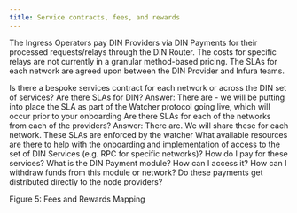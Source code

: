 ```yaml
---
title: Service contracts, fees, and rewards
---
```


The Ingress Operators pay DIN Providers via DIN Payments for their processed requests/relays through the DIN Router. The costs for specific relays are not currently in a granular method-based pricing. The SLAs for each network are agreed upon between the DIN Provider and Infura teams.

Is there a bespoke services contract for each network or across the DIN set of services?
Are there SLAs for DIN?
Answer: There are - we will be putting into place the SLA as part of the Watcher protocol going live, which will occur prior to your onboarding
Are there SLAs for each of the networks from each of the providers?
Answer: There are. We will share these for each network. These SLAs are enforced by the watcher
What available resources are there to help with the onboarding and implementation of access to the set of DIN Services (e.g. RPC for specific networks)?
How do I pay for these services?
What is the DIN Payment module?
How can I access it?
How can I withdraw funds from this module or network?
Do these payments get distributed directly to the node providers?


Figure 5: Fees and Rewards Mapping
